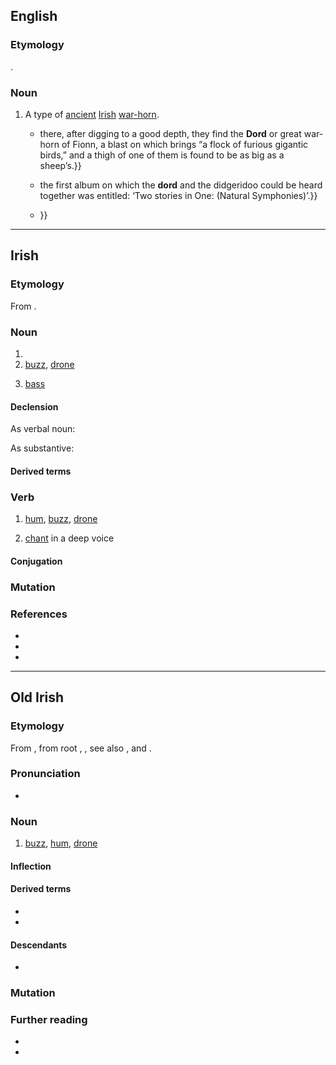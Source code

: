 {{also|dörd}}
==English==
{{wikipedia|Dord|mul=Dord (instrument)}}

===Etymology===
{{bor+|en|ga|dord||buzz, drone; dord}}.

===Noun===
{{en-noun}}

# {{lb|en|music}} A type of [[ancient]] [[Irish]] [[war-horn]].
#* {{quote-journal|en|year=1869|title=Folk-lore: Myths and Tales of Various Peoples|journal=The London Quarterly & Holborn Review|volume=31|pages=62–63|pageurl=https://books.google.co.uk/books?id=6HFPAQAAMAAJ&pg=PA62|text={{...}} there, after digging to a good depth, they find the '''Dord''' or great war-horn of Fionn, a blast on which brings “a flock of furious gigantic birds,” and a thigh of one of them is found to be as big as a sheep’s.}}
#* {{quote-book|en|year=1994|author=Dirk Schellberg|title=Didgeridoo: Ritual Origins and Playing Techniques|isbn=9789074597135|page=46|pageurl=https://books.google.co.uk/books?id=hnOOqh6BdYIC&pg=PA46|text={{...}} the first album on which the '''dord''' and the didgeridoo could be heard together was entitled: ‘Two stories in One: (Natural Symphonies)’.}}
#* {{quote-book|en|year=2002|author=Philip Carr-Gomm|title=Druid Mysteries: Ancient Wisdom for the 21st Century|isbn=9780712661102|page=64|pageurl=https://books.google.co.uk/books?id=ktljGE0ceJkC&pg=PA64|text=The '''dord''', a form of horn with a sound like the Australian Aborigine’s didgeridoo, was clearly a sacred instrument of the Bronze Age {{...}}}}

{{C|en|Musical instruments}}

----

==Irish==

===Etymology===
From {{inh|ga|sga|dord|t=buzzing, humming, droning, intoning}}.

===Noun===
{{ga-noun|m|doird|doird|vngen=dordta}}

# {{verbal noun of|ga|dord}}
# [[buzz]], [[drone]]
# {{lb|ga|music}} [[bass]]

====Declension====
;As verbal noun:
{{ga-decl-m-irreg-nopl|d|ord|ordta}}
;As substantive:
{{ga-decl-m1|d|ord|oird}}

====Derived terms====
{{der4|ga
|andord<t:drone, chant>
|dordfhocal<t:buzzword>
|dord figiúrtha<t:figured bass>
|dord-druma<t:bass drum>
|dordeochair<t:bass clef>
|dordghuth<t:bass voice>
|dordlíne<t:bassline>
|dordóir<t:bassist>
|dordveidhil<t:cello>
|dordveidhlín<t:bass fiddle>
|fodhord<t:subdued murmur; backbiting>
|fo-dhordaire<t:subwoofer>
|olldord<t:double bass, contrabass>
}}

===Verb===
{{ga-verb|pres=~ann|fut=~faidh|vn=~|pp=~ta}}

# {{lb|ga|intransitive}} [[hum]], [[buzz]], [[drone]]
# {{lb|ga|intransitive}} [[chant]] in a deep voice

====Conjugation====
{{ga-conj-1a|d|or|d|broad}}

===Mutation===
{{ga-mut}}

===References===
* {{R:ga:Ó Dónaill}}
* {{R:ga:EID}}
* {{R:ga:NEID}}

----

==Old Irish==

===Etymology===
From {{inh|sga|cel-pro|*dor-d-}}, from {{onomatopoeic|sga|title=imitative}} {{der|sga|ine-pro|-}} root {{m|ine-pro|*dʰer-}}, {{m|ine-pro|*dʰrēn-||drone; to murmur}}, see also {{cog|en|drone}}, {{m|en|dor}} and {{cog|grc|θρῆνος||dirge, lament}}.

===Pronunciation===
* {{IPA|sga|[dor͈d]}}

===Noun===
{{sga-noun|m|duird}}

# [[buzz]], [[hum]], [[drone]]

====Inflection====
{{sga-decl-o-masc|n=s|duird}}

====Derived terms====
* {{l|sga|dordaid}}
* {{l|sga|fodord}}

====Descendants====
* {{desc|ga|dord}}

===Mutation===
{{sga-mutation|d|ord}}

===Further reading===
* {{R:DIL|18319}}
* {{R:cy:GPC|dwrdd}}